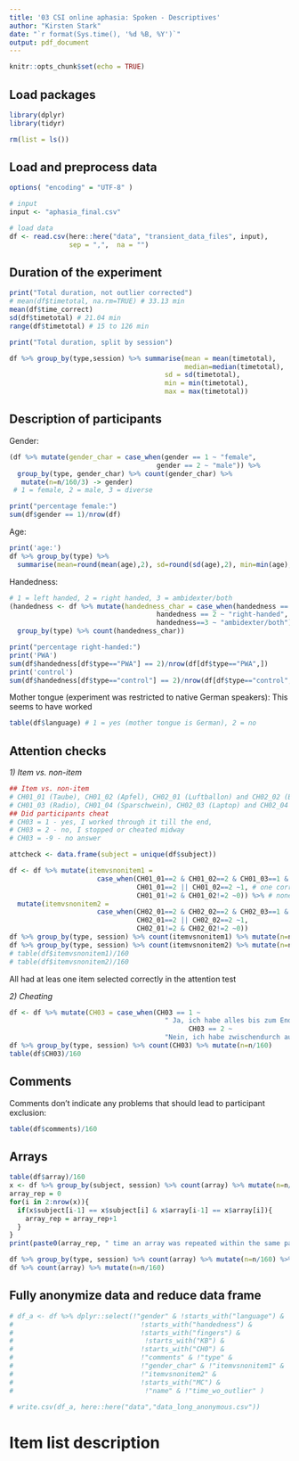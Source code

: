 ```yaml
---
title: '03 CSI online aphasia: Spoken - Descriptives'
author: "Kirsten Stark"
date: "`r format(Sys.time(), '%d %B, %Y')`"
output: pdf_document
---
```


```r
knitr::opts_chunk$set(echo = TRUE)
```

## Load packages

```r
library(dplyr)
library(tidyr)

rm(list = ls())
```


## Load and preprocess data

```r
options( "encoding" = "UTF-8" )

# input
input <- "aphasia_final.csv"

# load data
df <- read.csv(here::here("data", "transient_data_files", input), 
               sep = ",",  na = "")
```

## Duration of the experiment

```r
print("Total duration, not outlier corrected")
# mean(df$timetotal, na.rm=TRUE) # 33.13 min
mean(df$time_correct)
sd(df$timetotal) # 21.04 min
range(df$timetotal) # 15 to 126 min

print("Total duration, split by session")

df %>% group_by(type,session) %>% summarise(mean = mean(timetotal),
                                            median=median(timetotal),
                                       sd = sd(timetotal), 
                                       min = min(timetotal), 
                                       max = max(timetotal))
```


## Description of participants

Gender: 

```r
(df %>% mutate(gender_char = case_when(gender == 1 ~ "female", 
                                     gender == 2 ~ "male")) %>% 
  group_by(type, gender_char) %>% count(gender_char) %>% 
   mutate(n=n/160/3) -> gender)
 # 1 = female, 2 = male, 3 = diverse

print("percentage female:")
sum(df$gender == 1)/nrow(df)
```

Age: 

```r
print('age:')
df %>% group_by(type) %>% 
  summarise(mean=round(mean(age),2), sd=round(sd(age),2), min=min(age), max=max(age))
```

Handedness: 

```r
# 1 = left handed, 2 = right handed, 3 = ambidexter/both
(handedness <- df %>% mutate(handedness_char = case_when(handedness == 1 ~ "left-handed", 
                                     handedness == 2 ~ "right-handed", 
                                     handedness==3 ~ "ambidexter/both")) %>% 
  group_by(type) %>% count(handedness_char))

print("percentage right-handed:")
print('PWA')
sum(df$handedness[df$type=="PWA"] == 2)/nrow(df[df$type=="PWA",])
print('control')
sum(df$handedness[df$type=="control"] == 2)/nrow(df[df$type=="control",])
```


Mother tongue (experiment was restricted to native German speakers): This seems to have worked

```r
table(df$language) # 1 = yes (mother tongue is German), 2 = no
```



## Attention checks
*1) Item vs. non-item*

```r
## Item vs. non-item
# CH01_01 (Taube), CH01_02 (Apfel), CH02_01 (Luftballon) and CH02_02 (Biene) are items and 2 should be selected,
# CH01_03 (Radio), CH01_04 (Sparschwein), CH02_03 (Laptop) and CH02_04 (Wattestäbchen) are non-items and 1 should not be selected
## Did participants cheat
# CH03 = 1 - yes, I worked through it till the end,
# CH03 = 2 - no, I stopped or cheated midway
# CH03 = -9 - no answer

attcheck <- data.frame(subject = unique(df$subject)) 

df <- df %>% mutate(itemvsnonitem1 = 
                      case_when(CH01_01==2 & CH01_02==2 & CH01_03==1 & CH01_04==1 ~2, # all correct
                                CH01_01==2 || CH01_02==2 ~1, # one correct
                                CH01_01!=2 & CH01_02!=2 ~0)) %>% # none correct
  mutate(itemvsnonitem2 = 
                      case_when(CH02_01==2 & CH02_02==2 & CH02_03==1 & CH02_04==1 ~2,
                                CH02_01==2 || CH02_02==2 ~1, 
                                CH02_01!=2 & CH02_02!=2 ~0))
df %>% group_by(type, session) %>% count(itemvsnonitem1) %>% mutate(n=n/160)
df %>% group_by(type, session) %>% count(itemvsnonitem2) %>% mutate(n=n/160)
# table(df$itemvsnonitem1)/160
# table(df$itemvsnonitem2)/160

```

All had at leas one item selected correctly in the attention test

*2) Cheating*

```r
df <- df %>% mutate(CH03 = case_when(CH03 == 1 ~ 
                                       " Ja, ich habe alles bis zum Ende bearbeitet.",
                                             CH03 == 2 ~ 
                                       "Nein, ich habe zwischendurch aufgehoert oder geschummelt."))
df %>% group_by(type, session) %>% count(CH03) %>% mutate(n=n/160)
table(df$CH03)/160
```

## Comments
Comments don't indicate any problems that should lead to participant exclusion: 

```r
table(df$comments)/160
```

## Arrays

```r
table(df$array)/160
x <- df %>% group_by(subject, session) %>% count(array) %>% mutate(n=n/160)
array_rep = 0
for(i in 2:nrow(x)){
  if(x$subject[i-1] == x$subject[i] & x$array[i-1] == x$array[i]){
    array_rep = array_rep+1
  }
}
print(paste0(array_rep, " time an array was repeated within the same participant")) 

df %>% group_by(type, session) %>% count(array) %>% mutate(n=n/160) %>% arrange(array)
df %>% count(array) %>% mutate(n=n/160)
```

## Fully anonymize data and reduce data frame

```r
# df_a <- df %>% dplyr::select(!"gender" & !starts_with("language") & 
#                                !starts_with("handedness") &
#                                !starts_with("fingers") & 
#                                 !starts_with("KB") &
#                                !starts_with("CH0") & 
#                                !"comments" & !"type" &  
#                                !"gender_char" & !"itemvsnonitem1" &
#                                !"itemvsnonitem2" &  
#                                !starts_with("MC") &
#                                 !"name" & !"time_wo_outlier" )
```


```r
# write.csv(df_a, here::here("data","data_long_anonymous.csv"))
```


# Item list description

